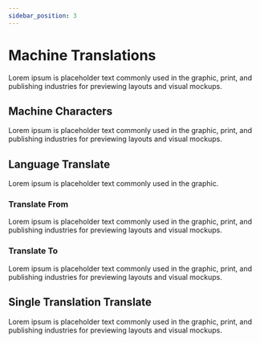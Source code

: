 ```yaml
---
sidebar_position: 3
---
```


# Machine Translations

Lorem ipsum is placeholder text commonly used in the graphic, print, and publishing industries for previewing layouts and visual mockups.

## Machine Characters

Lorem ipsum is placeholder text commonly used in the graphic, print, and publishing industries for previewing layouts and visual mockups.

## Language Translate

Lorem ipsum is placeholder text commonly used in the graphic.

### Translate From

Lorem ipsum is placeholder text commonly used in the graphic, print, and publishing industries for previewing layouts and visual mockups.

### Translate To

Lorem ipsum is placeholder text commonly used in the graphic, print, and publishing industries for previewing layouts and visual mockups.

## Single Translation Translate

Lorem ipsum is placeholder text commonly used in the graphic, print, and publishing industries for previewing layouts and visual mockups.

